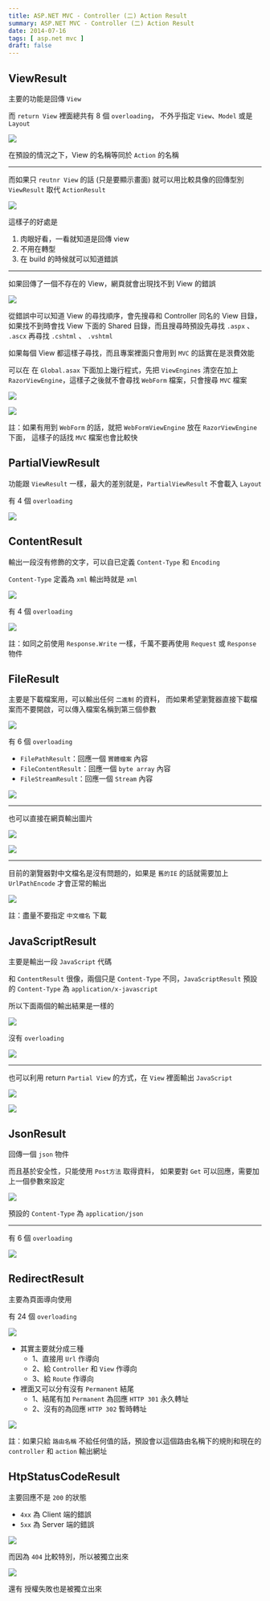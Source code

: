 ```yaml
---
title: ASP.NET MVC - Controller (二) Action Result
summary: ASP.NET MVC - Controller (二) Action Result
date: 2014-07-16
tags: [ asp.net mvc ]
draft: false
---
```


## ViewResult

主要的功能是回傳 `View`

而 `return View` 裡面總共有 8 個 `overloading`，
不外乎指定 `View`、`Model` 或是 `Layout`

![](/static/images/2014/aspnet-mvc-controller-02/01.webp)

在預設的情況之下，View 的名稱等同於 `Action` 的名稱

---

而如果只 `reutnr View` 的話 (只是要顯示畫面)
就可以用比較具像的回傳型別 `ViewResult` 取代 `ActionResult`

![](/static/images/2014/aspnet-mvc-controller-02/02.webp)

這樣子的好處是

1. 肉眼好看，一看就知道是回傳 view
2. 不用在轉型
3. 在 build 的時候就可以知道錯誤

---

如果回傳了一個不存在的 View，網頁就會出現找不到 View 的錯誤

![](/static/images/2014/aspnet-mvc-controller-02/03.webp)

從錯誤中可以知道 View 的尋找順序，會先搜尋和 Controller 同名的 View 目錄，如果找不到時會找 View 下面的 Shared 目錄，而且搜尋時預設先尋找 `.aspx` 、 `.ascx` 再尋找 `.cshtml` 、 `.vshtml`

如果每個 View 都這樣子尋找，而且專案裡面只會用到 `MVC` 的話實在是泿費效能

可以在 在 `Global.asax` 下面加上幾行程式，先把 `ViewEngines` 清空在加上 `RazorViewEngine`，這樣子之後就不會尋找 `WebForm` 檔案，只會搜尋 `MVC` 檔案

![](/static/images/2014/aspnet-mvc-controller-02/04.webp)

![](/static/images/2014/aspnet-mvc-controller-02/05.webp)

註：如果有用到 `WebForm` 的話，就把 `WebFormViewEngine` 放在 `RazorViewEngine` 下面，
這樣子的話找 `MVC` 檔案也會比較快

## PartialViewResult

功能跟 `ViewResult` 一樣，最大的差別就是，`PartialViewResult` 不會載入 `Layout`

有 4 個 `overloading`

![](/static/images/2014/aspnet-mvc-controller-02/06.webp)

## ContentResult

輸出一段沒有修飾的文字，可以自已定義 `Content-Type` 和 `Encoding`

`Content-Type` 定義為 `xml` 輸出時就是 `xml`

![](/static/images/2014/aspnet-mvc-controller-02/07.webp)

有 4 個 `overloading`

![](/static/images/2014/aspnet-mvc-controller-02/08.webp)

註：如同之前使用 `Response.Write` 一樣，千萬不要再使用 `Request` 或 `Response` 物件

## FileResult

主要是下載檔案用，可以輸出任何 `二進制` 的資料，
而如果希望瀏覽器直接下載檔案而不要開啟，可以傳入檔案名稱到第三個參數

![](/static/images/2014/aspnet-mvc-controller-02/09.webp)

有 6 個 `overloading`

- `FilePathResult`：回應一個 `實體檔案` 內容
- `FileContentResult`：回應一個 `byte array` 內容
- `FileStreamResult`：回應一個 `Stream` 內容

![](/static/images/2014/aspnet-mvc-controller-02/10.webp)

---

也可以直接在網頁輸出圖片

![](/static/images/2014/aspnet-mvc-controller-02/11.webp)

![](/static/images/2014/aspnet-mvc-controller-02/12.webp)

---

目前的瀏覽器對中文檔名是沒有問題的，如果是 `舊的IE` 的話就需要加上 `UrlPathEncode` 才會正常的輸出

![](/static/images/2014/aspnet-mvc-controller-02/13.webp)

註：盡量不要指定 `中文檔名` 下載

## JavaScriptResult

主要是輸出一段 `JavaScript` 代碼

和 `ContentResult` 很像，兩個只是 `Content-Type` 不同，`JavaScriptResult` 預設的 `Content-Type` 為 `application/x-javascript`

所以下面兩個的輸出結果是一樣的

![](/static/images/2014/aspnet-mvc-controller-02/14.webp)

沒有 `overloading`

![](/static/images/2014/aspnet-mvc-controller-02/15.webp)

---

也可以利用 return `Partial View` 的方式，在 `View` 裡面輸出 `JavaScript`

![](/static/images/2014/aspnet-mvc-controller-02/16.webp)

![](/static/images/2014/aspnet-mvc-controller-02/17.webp)

## JsonResult

回傳一個 `json` 物件

而且基於安全性，只能使用 `Post方法` 取得資料，
如果要對 `Get` 可以回應，需要加上一個參數來設定

![](/static/images/2014/aspnet-mvc-controller-02/18.webp)

預設的 `Content-Type` 為 `application/json`

---

有 6 個 `overloading`

![](/static/images/2014/aspnet-mvc-controller-02/19.webp)

## RedirectResult

主要為頁面導向使用

有 24 個 `overloading`

![](/static/images/2014/aspnet-mvc-controller-02/20.webp)

- 其實主要就分成三種
    - 1、直接用 `Url` 作導向
    - 2、給 `Controller` 和 `View` 作導向
    - 3、給 `Route` 作導向
- 裡面又可以分有沒有 `Permanent` 結尾
    - 1、結尾有加 `Permanent` 為回應 `HTTP 301` 永久轉址
    - 2、沒有的為回應 `HTTP 302` 暫時轉址

![](/static/images/2014/aspnet-mvc-controller-02/21.webp)

註：如果只給 `路由名稱` 不給任何值的話，預設會以這個路由名稱下的規則和現在的 `controller` 和 `action` 輸出網址

## HtpStatusCodeResult

主要回應不是 `200` 的狀態

- `4xx` 為 Client 端的錯誤
- `5xx` 為 Server 端的錯誤

![](/static/images/2014/aspnet-mvc-controller-02/22.webp)

而因為 `404` 比較特別，所以被獨立出來

![](/static/images/2014/aspnet-mvc-controller-02/23.webp)

還有 授權失敗也是被獨立出來

[](/static/images/2014/aspnet-mvc-controller-02/24.webp)